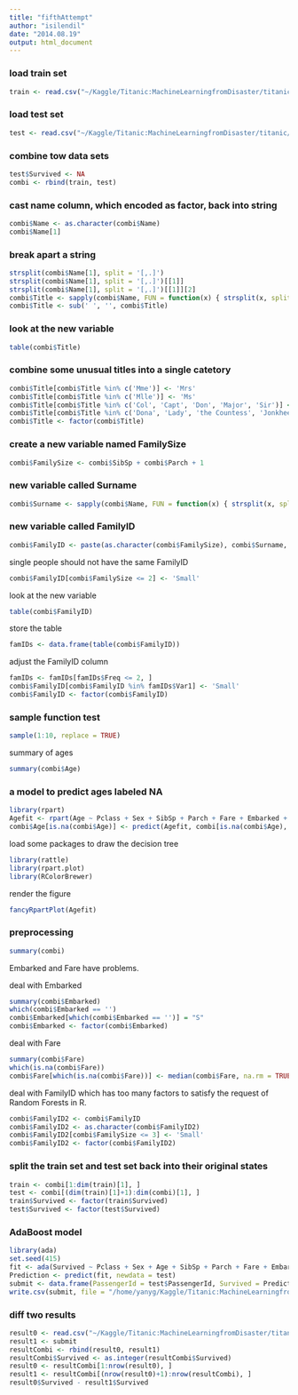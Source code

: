 ```yaml
---
title: "fifthAttempt"
author: "isilendil"
date: "2014.08.19"
output: html_document
---
```


### load train set
```r
train <- read.csv("~/Kaggle/Titanic:MachineLearningfromDisaster/titanic/data/train.csv")
```

### load test set
```r
test <- read.csv("~/Kaggle/Titanic:MachineLearningfromDisaster/titanic/data/test.csv")
```

### combine tow data sets
```r
test$Survived <- NA
combi <- rbind(train, test)
```

### cast name column, which encoded as factor, back into string
```r
combi$Name <- as.character(combi$Name)
combi$Name[1]
```

### break apart a string
```r
strsplit(combi$Name[1], split = '[,.]')
strsplit(combi$Name[1], split = '[,.]')[[1]]
strsplit(combi$Name[1], split = '[,.]')[[1]][2]
combi$Title <- sapply(combi$Name, FUN = function(x) { strsplit(x, split='[,.]')[[1]][2]})
combi$Title <- sub(' ', '', combi$Title)
```

### look at the new variable
```r
table(combi$Title)
```

### combine some unusual titles into a single catetory
```r
combi$Title[combi$Title %in% c('Mme')] <- 'Mrs'
combi$Title[combi$Title %in% c('Mlle')] <- 'Ms'
combi$Title[combi$Title %in% c('Col', 'Capt', 'Don', 'Major', 'Sir')] <- 'Sir'
combi$Title[combi$Title %in% c('Dona', 'Lady', 'the Countess', 'Jonkheer')] <- 'Lady'
combi$Title <- factor(combi$Title)
```

### create a new variable named FamilySize
```r
combi$FamilySize <- combi$SibSp + combi$Parch + 1
```

### new variable called Surname 
```r
combi$Surname <- sapply(combi$Name, FUN = function(x) { strsplit(x, split='[,.]')[[1]][1]})
```

### new variable called FamilyID
```r
combi$FamilyID <- paste(as.character(combi$FamilySize), combi$Surname, sep = "")
```

single people should not have the same FamilyID
```r
combi$FamilyID[combi$FamilySize <= 2] <- 'Small'
```

look at the new variable
```r
table(combi$FamilyID)
```

store the table
```r
famIDs <- data.frame(table(combi$FamilyID))
```

adjust the FamilyID column
```r
famIDs <- famIDs[famIDs$Freq <= 2, ]
combi$FamilyID[combi$FamilyID %in% famIDs$Var1] <- 'Small'
combi$FamilyID <- factor(combi$FamilyID)
```


### sample function test
```r
sample(1:10, replace = TRUE)
```

summary of ages
```r
summary(combi$Age)
```

### a model to predict ages labeled NA
```r
library(rpart)
Agefit <- rpart(Age ~ Pclass + Sex + SibSp + Parch + Fare + Embarked + Title + FamilySize, data = combi[!is.na(combi$Age),], method = "anova")
combi$Age[is.na(combi$Age)] <- predict(Agefit, combi[is.na(combi$Age), ])
```

load some packages to draw the decision tree
```r
library(rattle)
library(rpart.plot)
library(RColorBrewer)
```

render the figure
```r
fancyRpartPlot(Agefit)
```

### preprocessing 
```r
summary(combi)
```

Embarked and Fare have problems.

deal with Embarked
```r
summary(combi$Embarked)
which(combi$Embarked == '')
combi$Embarked[which(combi$Embarked == '')] = "S"
combi$Embarked <- factor(combi$Embarked)
```

deal with Fare
```r
summary(combi$Fare)
which(is.na(combi$Fare))
combi$Fare[which(is.na(combi$Fare))] <- median(combi$Fare, na.rm = TRUE)
```

deal with FamilyID which has too many factors to satisfy the request of Random Forests in R.
```r
combi$FamilyID2 <- combi$FamilyID
combi$FamilyID2 <- as.character(combi$FamilyID2)
combi$FamilyID2[combi$FamilySize <= 3] <- 'Small'
combi$FamilyID2 <- factor(combi$FamilyID2)
```

### split the train set and test set back into their original states
```r
train <- combi[1:dim(train)[1], ]
test <- combi[(dim(train)[1]+1):dim(combi)[1], ]
train$Survived <- factor(train$Survived)
test$Survived <- factor(test$Survived)
```

### AdaBoost model
```r
library(ada)
set.seed(415)
fit <- ada(Survived ~ Pclass + Sex + Age + SibSp + Parch + Fare + Embarked + Title + FamilySize + FamilyID2, data = train, nu = 1, type = "discrete", iter = 100)
Prediction <- predict(fit, newdata = test)
submit <- data.frame(PassengerId = test$PassengerId, Survived = Prediction)
write.csv(submit, file = "/home/yanyg/Kaggle/Titanic:MachineLearningfromDisaster/titanic/AdaBoost/adaBoost.csv", row.names = FALSE)
```

### diff two results
```r
result0 <- read.csv("~/Kaggle/Titanic:MachineLearningfromDisaster/titanic/fifthAttempt/fifthAttempt2.csv")
result1 <- submit
resultCombi <- rbind(result0, result1)
resultCombi$Survived <- as.integer(resultCombi$Survived)
result0 <- resultCombi[1:nrow(result0), ]
result1 <- resultCombi[(nrow(result0)+1):nrow(resultCombi), ]
result0$Survived - result1$Survived
```










